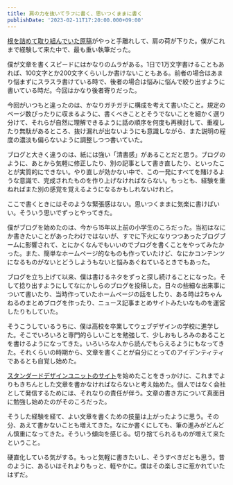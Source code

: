 ```yaml
---
title: 肩の力を抜いてラフに書く、思いつくままに書く
publishDate: '2023-02-11T17:20:00.000+09:00'
---
```


[根を詰めて取り組んでいた原稿](/2023-02-06-tailwind-css-in-wdpress)がやっと手離れして、肩の荷が下りた。僕がこれまで経験して来た中で、最も重い執筆だった。

僕が文章を書くスピードにはかなりのムラがある。1日で1万文字書けることもあれば、100文字とか200文字くらいしか書けないこともある。前者の場合はあまり悩まずにスラスラ書けている時で、後者の場合は悩みに悩んで絞り出すように書いている時だ。今回はかなり後者寄りだった。

今回がいつもと違ったのは、かなりガチガチに構成を考えて書いたこと。規定のページ数ぴったりに収まるように、書くべきこととそうでないことを細かく選り分けて、それらが自然に理解できるように話の順序を何度も再検討して、重複したり無駄があるところ、抜け漏れが出ないようにも意識しながら、また説明の程度の濃淡も偏らないように調整しつつ書いていた。

ブログと大きく違うのは、紙には強い「清書感」があることだと思う。ブログのように、あとから気軽に修正したり、別の記事として書き直したり、といったことが実質的にできない。やり直しが効かない中で、この一発にすべてを賭けるような意識で、完成されたものを作り上げなければならない。もっとも、経験を重ねればまた別の感覚を覚えるようになるかもしれないけれど。

ここで書くときにはそのような緊張感はない。思いつくままに気楽に書けばいい。そういう思いでずっとやってきた。

僕がブログを始めたのは、今から15年以上前の小学生のころだった。当初はなにか書きたいことがあったわけではないが、すでに下火になりつつあったブログブームに影響されて、とにかくなんでもいいのでブログを書くことをやってみたかった。また、簡単なホームページ的なものも作っていたけど、なにかコンテンツになるものがないとどうしようもないと悩みあぐねているときでもあった。

ブログを立ち上げて以来、僕は書けるネタをずっと探し続けることになった。そして捻り出すようにしてなにかしらのブログを投稿した。日々の些細な出来事について書いたり、当時作っていたホームページの話をしたり、ある時は2ちゃんねるのまとめブログを作ったり、ニュース記事まとめサイトみたいなものを運営したりもしていた。

そうこうしているうちに、僕は高校を卒業してウェブデザインの学校に進学した。そこでいろいろと専門的らしいことを勉強して、少しおもしろみのあることを書けるようになってきた。いろいろな人から読んでもらえるようにもなってきた。それくらいの時期から、文章を書くことが自分にとってのアイデンティティであるとも自覚し始めた。

[スタンダードデザインユニットのサイト](https://standard.shiftbrain.com/)を始めたことをきっかけに、これまでよりもきちんとした文章を書かなければならないと考え始めた。個人ではなく会社として発信するためには、それなりの責任が伴う。文章の書き方について真面目に勉強し始めたのがそのころだった。

そうした経験を経て、よい文章を書くための技量は上がったように思う。その分、あえて書かないことも増えてきた。なにか書くにしても、筆の進みがどんどん慎重になってきた。そういう傾向を感じる。切り捨てられるものが増えて来たということ。

硬直化している気がする。もっと気軽に書きたいし、そうすべきだとも思う。昔のように、あるいはそれよりもっと、軽やかに。僕はその楽しさに惹かれていたはずだ。
